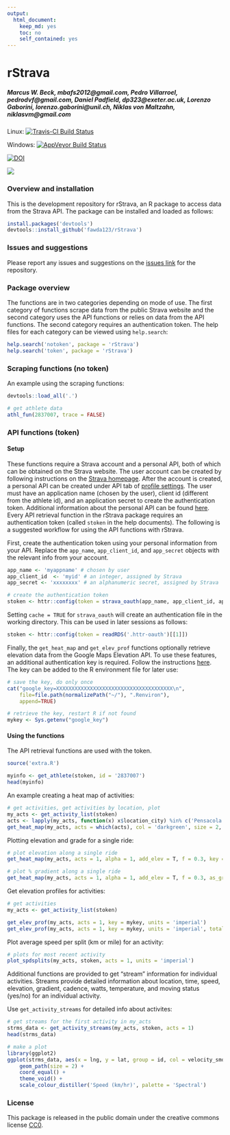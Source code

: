 ```yaml
---
output:
  html_document:
    keep_md: yes
    toc: no
    self_contained: yes
---
```


# rStrava

##### *Marcus W. Beck, mbafs2012@gmail.com, Pedro Villarroel, pedrodvf@gmail.com, Daniel Padfield, dp323@exeter.ac.uk, Lorenzo Gaborini, lorenzo.gaborini@unil.ch, Niklas von Maltzahn, niklasvm@gmail.com*

Linux: [![Travis-CI Build Status](https://travis-ci.org/fawda123/rStrava.svg?branch=master)](https://travis-ci.org/fawda123/rStrava)

Windows: [![AppVeyor Build Status](https://ci.appveyor.com/api/projects/status/github/fawda123/rStrava?branch=master)](https://ci.appveyor.com/project/fawda123/rStrava)

[![DOI](https://zenodo.org/badge/23404183.svg)](https://zenodo.org/badge/latestdoi/23404183)

![](api_logo_pwrdBy_strava_horiz_light.png)

### Overview and installation

This is the development repository for rStrava, an R package to access data from the Strava API.  The package can be installed and loaded as follows:

```r
install.packages('devtools')
devtools::install_github('fawda123/rStrava')
```

### Issues and suggestions

Please report any issues and suggestions on the [issues link](https://github.com/fawda123/rStrava/issues) for the repository.

### Package overview

The functions are in two categories depending on mode of use.  The first category of functions scrape data from the public Strava website and the second category uses the API functions or relies on data from the API functions.  The second category requires an authentication token.  The help files for each category can be viewed using ```help.search```:

```r
help.search('notoken', package = 'rStrava')
help.search('token', package = 'rStrava')
```

### Scraping functions (no token)

An example using the scraping functions:
```r
devtools::load_all('.')
```
```r
# get athlete data 
athl_fun(2837007, trace = FALSE)
```

### API functions (token)

#### Setup 

These functions require a Strava account and a personal API, both of which can be obtained on the Strava website.  The user account can be created by following instructions on the [Strava homepage](https://www.strava.com/).  After the account is created, a personal API can be created under API tab of [profile settings](https://www.strava.com/settings/api).  The user must have an application name (chosen by the user), client id (different from the athlete id), and an application secret to create the authentication token.  Additional information about the personal API can be found [here](https://strava.github.io/api/).  Every API retrieval function in the rStrava package requires an authentication token (called `stoken` in the help documents).  The following is a suggested workflow for using the API functions with rStrava.

First, create the authentication token using your personal information from your API.  Replace the `app_name`, `app_client_id`, and `app_secret` objects with the relevant info from your account.
```r
app_name <- 'myappname' # chosen by user
app_client_id  <- 'myid' # an integer, assigned by Strava
app_secret <- 'xxxxxxxx' # an alphanumeric secret, assigned by Strava

# create the authentication token
stoken <- httr::config(token = strava_oauth(app_name, app_client_id, app_secret))
```

Setting `cache = TRUE` for `strava_oauth` will create an authentication file in the working directory. This can be used in later sessions as follows:
```r
stoken <- httr::config(token = readRDS('.httr-oauth')[[1]])
```

Finally, the `get_heat_map` and `get_elev_prof` functions optionally retrieve elevation data from the Google Maps Elevation API. To use these features, an additional authentication key is required.  Follow the instructions [here](https://developers.google.com/maps/documentation/elevation/#api_key).  The key can be added to the R environment file for later use:

```r
# save the key, do only once
cat("google_key=XXXXXXXXXXXXXXXXXXXXXXXXXXXXXXXXXXXXXX\n",
    file=file.path(normalizePath("~/"), ".Renviron"),
    append=TRUE)

# retrieve the key, restart R if not found
mykey <- Sys.getenv("google_key")
```

#### Using the functions

The API retrieval functions are used with the token.
```r
source('extra.R')
```
```r
myinfo <- get_athlete(stoken, id = '2837007')
head(myinfo)
```

An example creating a heat map of activities:
```r
# get activities, get activities by location, plot
my_acts <- get_activity_list(stoken)
acts <- lapply(my_acts, function(x) x$location_city) %in% c('Pensacola', 'Pensacola Beach', 'Milton') 
get_heat_map(my_acts, acts = which(acts), col = 'darkgreen', size = 2, dist = F, f = 0.5)
```

Plotting elevation and grade for a single ride:
```r
# plot elevation along a single ride
get_heat_map(my_acts, acts = 1, alpha = 1, add_elev = T, f = 0.3, key = mykey, size = 2, col = 'Spectral', maptype = 'satellite', units = 'imperial')

# plot % gradient along a single ride
get_heat_map(my_acts, acts = 1, alpha = 1, add_elev = T, f = 0.3, as_grad = T, key = mykey, size = 2, col = 'Spectral', expand = 5, maptype = 'satellite', units = 'imperial')
```

Get elevation profiles for activities:
```r
# get activities
my_acts <- get_activity_list(stoken) 

get_elev_prof(my_acts, acts = 1, key = mykey, units = 'imperial')
get_elev_prof(my_acts, acts = 1, key = mykey, units = 'imperial', total = T)
```  

Plot average speed per split (km or mile) for an activity:
```r
# plots for most recent activity
plot_spdsplits(my_acts, stoken, acts = 1, units = 'imperial')
```

Additional functions are provided to get "stream" information for individual activities.  Streams provide detailed information about location, time, speed, elevation, gradient, cadence, watts, temperature, and moving status (yes/no) for an individual activity.

Use `get_activity_streams` for detailed info about activites:
```r
# get streams for the first activity in my_acts
strms_data <- get_activity_streams(my_acts, stoken, acts = 1)
head(strms_data)

# make a plot
library(ggplot2)
ggplot(strms_data, aes(x = lng, y = lat, group = id, col = velocity_smooth)) + 
	geom_path(size = 2) +
	coord_equal() + 
	theme_void() +
	scale_colour_distiller('Speed (km/hr)', palette = 'Spectral')
```

### License

This package is released in the public domain under the creative commons license [CC0](https://tldrlegal.com/license/creative-commons-cc0-1.0-universal). 